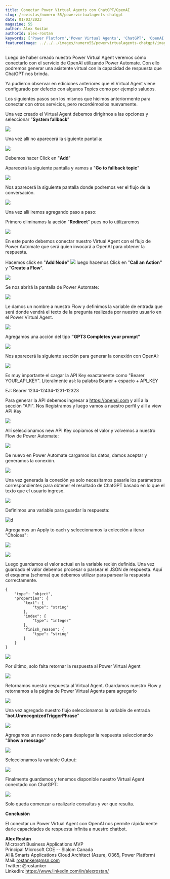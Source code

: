 ---
title: Conectar Power Virtual Agents con ChatGPT/OpenAI
slug: /revistas/numero-55/powervirtualagents-chatgpt
date: 01/03/2023
magazine: 55
author: Alex Rostan
authorId: alex-rostan
keywords: ['Power Platform','Power Virtual Agents', 'ChatGPT', 'OpenAI']
featuredImage: ../../../images/numero55/powervirtualagents-chatgpt/image1.png
---

Luego de haber creado nuestro Power Virtual Agent veremos cómo
conectarlo con el servicio de OpenAI utilizando Power Automate. Con ello
podremos generar una asistente virtual con la capacidad de respuesta que
ChatGPT nos brinda.

Ya pudieron observar en ediciones anteriores que el Virtual Agent viene
configurado por defecto con algunos Topics como por ejemplo saludos.

Los siguientes pasos son los mismos que hicimos anteriormente para
conectar con otros servicios, pero recordémoslos nuevamente.

Una vez creado el Virtual Agent debemos dirigirnos a las opciones y
seleccionar "**System fallback**"

![](../../../images/numero55/powervirtualagents-chatgpt/image1.png)

Una vez allí no aparecerá la siguiente pantalla:

![](../../../images/numero55/powervirtualagents-chatgpt/image2.png)

Debemos hacer Click en "**Add**"

Aparecerá la siguiente pantalla y vamos a "**Go to fallback topic**"

![](../../../images/numero55/powervirtualagents-chatgpt/image3.png)

Nos aparecerá la siguiente pantalla donde podremos ver el flujo de la
conversación.

![](../../../images/numero55/powervirtualagents-chatgpt/image4.png)

Una vez allí iremos agregando paso a paso:

Primero eliminamos la acción "**Redirect**" pues no lo utilizaremos

![](../../../images/numero55/powervirtualagents-chatgpt/image5.png)

En este punto debemos conectar nuestro Virtual Agent con el flujo de
Power Automate que será quien invocará a OpenAI para obtener la
respuesta.

Hacemos click en "**Add Node**"
![](../../../images/numero55/powervirtualagents-chatgpt/image6.png) luego hacemos Click en "**Call an
Action"** y "**Create a Flow**".

![](../../../images/numero55/powervirtualagents-chatgpt/image7.png)

Se nos abrirá la pantalla de Power Automate:

![](../../../images/numero55/powervirtualagents-chatgpt/image8.png)

Le damos un nombre a nuestro Flow y definimos la variable de entrada que
será donde vendrá el texto de la pregunta realizada por nuestro usuario
en el Power Virtual Agent.

![](../../../images/numero55/powervirtualagents-chatgpt/image9.png)

Agregamos una acción del tipo **"GPT3 Completes your prompt"**

![](../../../images/numero55/powervirtualagents-chatgpt/image10.png)

Nos aparecerá la siguiente sección para generar la conexión con OpenAI:

![](../../../images/numero55/powervirtualagents-chatgpt/image11.png)

Es muy importante el cargar la API Key exactamente como "Bearer
YOUR_API_KEY". Literalmente así: la palabra Bearer + espacio + API_KEY

EJ: Bearer 1234-12434-1231-12323

Para generar la API debemos ingresar a https://openai.com y allí a la
sección "API". Nos Registramos y luego vamos a nuestro perfil y allí a
view API Key

![](../../../images/numero55/powervirtualagents-chatgpt/image12.png)

Allí seleccionamos new API Key copiamos el valor y volvemos a nuestro
Flow de Power Automate:

![](../../../images/numero55/powervirtualagents-chatgpt/image13.png)

De nuevo en Power Automate cargamos los datos, damos aceptar y generamos
la conexión.

![](../../../images/numero55/powervirtualagents-chatgpt/image14.png)

Una vez generada la conexión ya solo necesitamos pasarle los parámetros
correspondientes para obtener el resultado de ChatGPT basado en lo que
el texto que el usuario ingreso.

![](../../../images/numero55/powervirtualagents-chatgpt/image15.png)

Definimos una variable para guardar la respuesta:

![d](../../../images/numero55/powervirtualagents-chatgpt/image16.png)

Agregamos un Apply to each y seleccionamos la colección a iterar
"Choices":

![](../../../images/numero55/powervirtualagents-chatgpt/image17.png)

![](../../../images/numero55/powervirtualagents-chatgpt/image18.png)

Luego guardamos el valor actual en la variable recién definida. Una vez
guardado el valor debemos procesar o parsear el JSON de respuesta. Aquí
el esquema (schema) que debemos utilizar para parsear la respuesta
correctamente.

```
{
    "type": "object",
    "properties": {
        "text": {
            "type": "string"
        },
        "index": {
            "type": "integer"
        },
        "finish_reason": {
            "type": "string"
        }
    }
}
```

![](../../../images/numero55/powervirtualagents-chatgpt/image20.png)

Por último, solo falta retornar la respuesta al Power Virtual Agent

![](../../../images/numero55/powervirtualagents-chatgpt/image21.png)

Retornamos nuestra respuesta al Virtual Agent. Guardamos nuestro Flow y
retornamos a la página de Power Virtual Agents para agregarlo

![](../../../images/numero55/powervirtualagents-chatgpt/image22.png)

Una vez agregado nuestro flujo seleccionamos la variable de entrada
"**bot.UnrecognizedTriggerPhrase**"

![](../../../images/numero55/powervirtualagents-chatgpt/image23.png)

Agregamos un nuevo nodo para desplegar la respuesta seleccionando
"**Show a message**"

![](../../../images/numero55/powervirtualagents-chatgpt/image24.png)

Seleccionamos la variable Output:

![](../../../images/numero55/powervirtualagents-chatgpt/image25.png)

Finalmente guardamos y tenemos disponible nuestro Virtual Agent
conectado con ChatGPT:

![](../../../images/numero55/powervirtualagents-chatgpt/image26.png)

Solo queda comenzar a realizarle consultas y ver que resulta.

**Conclusión**

El conectar un Power Virtual Agent con OpenAI nos permite rápidamente
darle capacidades de respuesta infinita a nuestro chatbot.

**Alex Rostán** <br />
Microsoft Business Applications MVP <br />
Principal Microsoft COE -- Slalom Canada <br />
AI & Smarts Applications Cloud Architect (Azure, O365, Power Platform) <br />
Mail: rostanker@msn.com <br />
Twitter: @rostanker <br />
LinkedIn: https://www.linkedin.com/in/alexrostan/
 
 
